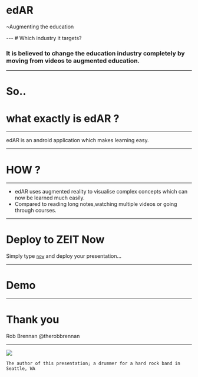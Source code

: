 

# edAR
<p>~Augmenting the education</p>
<Head>
  <title>edAR</title>
</Head>
---
# Which industry it targets?

<div style={{ color: 'grey' }}>
  <Appear>
  <h3>It is believed to change the education industry completely by moving from videos to augmented education.</h3>
  </Appear>
</div>

---

# So..

<div >
  
  <h1>what exactly is edAR ? </h1>
  
  
</div>

---

edAR is an android application which makes learning easy.

---



  
  <h1>HOW ? </h1>
  



---
<div >
  <Appear>
  <ul>
    <li>edAR uses augmented reality to visualise complex concepts which can now be learned much easily.</li>
    <li>Compared to reading long notes,watching multiple videos or going through courses.</li>
  </ul> 
  
  </Appear>
</div>

---
# Deploy to ZEIT Now
Simply type [`now`](https://zeit.co/docs) and deploy your presentation...

---
# Demo

---
# Thank you

Rob Brennan
@therobbrennan

---
<Image src='images/drummer.jpg' />

```notes
The author of this presentation; a drummer for a hard rock band in Seattle, WA
```
